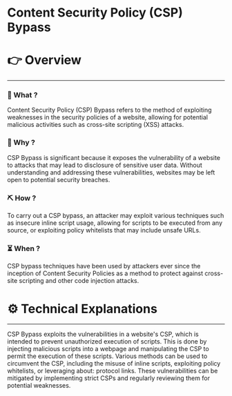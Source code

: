 # Content Security Policy (CSP) Bypass


# 👉 Overview

---

### 👀 What ?

Content Security Policy (CSP) Bypass refers to the method of exploiting weaknesses in the security policies of a website, allowing for potential malicious activities such as cross-site scripting (XSS) attacks.


### 🧐 Why ?

CSP Bypass is significant because it exposes the vulnerability of a website to attacks that may lead to disclosure of sensitive user data. Without understanding and addressing these vulnerabilities, websites may be left open to potential security breaches.


### ⛏️ How ?

To carry out a CSP bypass, an attacker may exploit various techniques such as insecure inline script usage, allowing for scripts to be executed from any source, or exploiting policy whitelists that may include unsafe URLs.


### ⏳ When ?

CSP bypass techniques have been used by attackers ever since the inception of Content Security Policies as a method to protect against cross-site scripting and other code injection attacks.


# ⚙️ Technical Explanations

---

CSP Bypass exploits the vulnerabilities in a website's CSP, which is intended to prevent unauthorized execution of scripts. This is done by injecting malicious scripts into a webpage and manipulating the CSP to permit the execution of these scripts. Various methods can be used to circumvent the CSP, including the misuse of inline scripts, exploiting policy whitelists, or leveraging about: protocol links. These vulnerabilities can be mitigated by implementing strict CSPs and regularly reviewing them for potential weaknesses.
